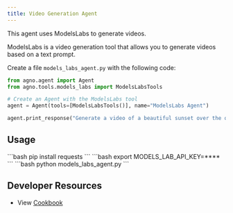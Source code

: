 ```yaml
---
title: Video Generation Agent
---
```


This agent uses ModelsLabs to generate videos.

ModelsLabs is a video generation tool that allows you to generate videos based on a text prompt.

Create a file `models_labs_agent.py` with the following code:

```python models_labs_agent.py
from agno.agent import Agent
from agno.tools.models_labs import ModelsLabsTools

# Create an Agent with the ModelsLabs tool
agent = Agent(tools=[ModelsLabsTools()], name="ModelsLabs Agent")

agent.print_response("Generate a video of a beautiful sunset over the ocean", markdown=True)
```

## Usage

<Steps>
  <Snippet file="create-venv-step.mdx" />

  <Step title="Install libraries">
    ```bash
    pip install requests
    ```
  </Step>

  <Step title="Set environment variables">
    ```bash
    export MODELS_LAB_API_KEY=****
    ```
  </Step>

  <Step title="Run the agent">
    ```bash
    python models_labs_agent.py
    ```
  </Step>

</Steps>

 ## Developer Resources

- View [Cookbook](https://github.com/AgnoAgi/agno/tree/main/cookbook/getting_started/12_generate_video.py)
